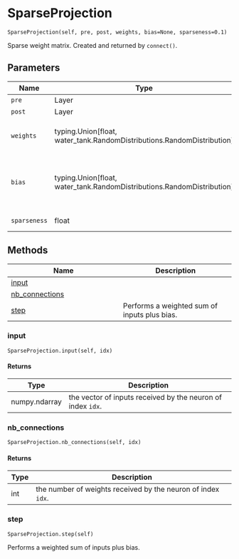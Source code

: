 # SparseProjection { #water_tank.SparseProjection }

`SparseProjection(self, pre, post, weights, bias=None, sparseness=0.1)`

Sparse weight matrix.  Created and returned by `connect()`.

## Parameters

| Name         | Type                                                                     | Description                                                                                                     | Default    |
|--------------|--------------------------------------------------------------------------|-----------------------------------------------------------------------------------------------------------------|------------|
| `pre`        | Layer                                                                    | input layer.                                                                                                    | _required_ |
| `post`       | Layer                                                                    | output layer.                                                                                                   | _required_ |
| `weights`    | typing.Union\[float, water_tank.RandomDistributions.RandomDistribution\] | float or `RandomDistribution` to create the weight matrix.                                                      | _required_ |
| `bias`       | typing.Union\[float, water_tank.RandomDistributions.RandomDistribution\] | bias per post neuron. If `None` or `False`, no bias is used. Otherwise, can be a float or `RandomDistribution`. | `None`     |
| `sparseness` | float                                                                    | density of the weight matrix.                                                                                   | `0.1`      |

## Methods

| Name | Description |
| --- | --- |
| [input](#water_tank.SparseProjection.input) |  |
| [nb_connections](#water_tank.SparseProjection.nb_connections) |  |
| [step](#water_tank.SparseProjection.step) | Performs a weighted sum of inputs plus bias. |

### input { #water_tank.SparseProjection.input }

`SparseProjection.input(self, idx)`

#### Returns

| Type          | Description                                                 |
|---------------|-------------------------------------------------------------|
| numpy.ndarray | the vector of inputs received by the neuron of index `idx`. |

### nb_connections { #water_tank.SparseProjection.nb_connections }

`SparseProjection.nb_connections(self, idx)`

#### Returns

| Type   | Description                                                  |
|--------|--------------------------------------------------------------|
| int    | the number of weights received by the neuron of index `idx`. |

### step { #water_tank.SparseProjection.step }

`SparseProjection.step(self)`

Performs a weighted sum of inputs plus bias.